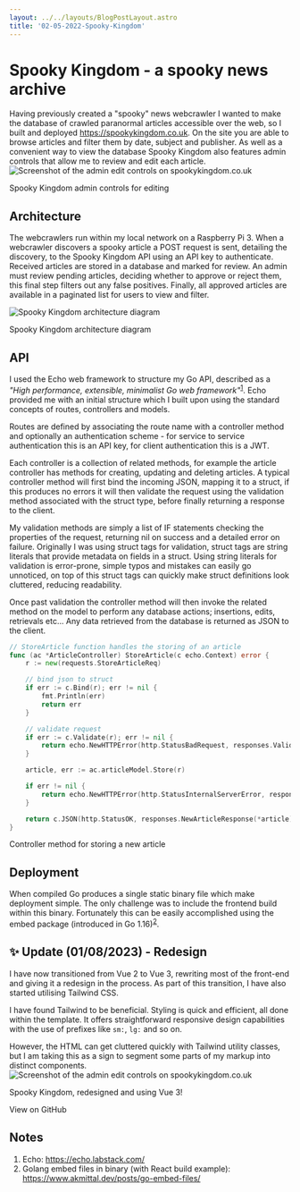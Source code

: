 ```yaml
---
layout: ../../layouts/BlogPostLayout.astro
title: '02-05-2022-Spooky-Kingdom'
---
```


# Spooky Kingdom - a spooky news archive
Having previously created a "spooky" news webcrawler I wanted to make the database of crawled paranormal articles accessible over the web, so I built and deployed https://spookykingdom.co.uk. On the site you are able to browse articles and filter them by date, subject and publisher. As well as a convenient way to view the database Spooky Kingdom also features admin controls that allow me to review and edit each article.
![Screenshot of the admin edit controls on spookykingdom.co.uk](/images/spookykingdom-edit.png "Admin controls")
<figcaption>Spooky Kingdom admin controls for editing</figcaption>

## Architecture
The webcrawlers run within my local network on a Raspberry Pi 3. When a webcrawler discovers a spooky article a POST request is sent, detailing the discovery, to the Spooky Kingdom API using an API key to authenticate. Received articles are stored in a database and marked for review. An admin must review pending articles, deciding whether to approve or reject them, this final step filters out any false positives. Finally, all approved articles are available in a paginated list for users to view and filter.

![Spooky Kingdom architecture diagram](/images/spookykingdom-architecture.png "Spooky Kingdom architecture diagram")
<figcaption>Spooky Kingdom architecture diagram</figcaption>

## API
I used the Echo web framework to structure my Go API, described as a <i>"High performance, extensible, minimalist Go web framework"</i><sup>[1](#notes)</sup>. Echo provided me with an initial structure which I built upon using the standard concepts of routes, controllers and models.

Routes are defined by associating the route name with a controller method and optionally an authentication scheme - for service to service authentication this is an API key, for client authentication this is a JWT.

Each controller is a collection of related methods, for example the article controller has methods for creating, updating and deleting articles. A typical controller method will first bind the incoming JSON, mapping it to a struct, if this produces no errors it will then validate the request using the validation method associated with the struct type, before finally returning a response to the client.

My validation methods are simply a list of IF statements checking the properties of the request, returning nil on success and a detailed error on failure. Originally I was using struct tags for validation, struct tags are string literals that provide metadata on fields in a struct. Using string literals for validation is error-prone, simple typos and mistakes can easily go unnoticed, on top of this struct tags can quickly make struct definitions look cluttered, reducing readability.

Once past validation the controller method will then invoke the related method on the model to perform any database actions; insertions, edits, retrievals etc... Any data retrieved from the database is returned as JSON to the client.

```go
// StoreArticle function handles the storing of an article
func (ac *ArticleController) StoreArticle(c echo.Context) error {
    r := new(requests.StoreArticleReq)

    // bind json to struct
    if err := c.Bind(r); err != nil {
        fmt.Println(err)
        return err
    }

    // validate request
    if err := c.Validate(r); err != nil {
        return echo.NewHTTPError(http.StatusBadRequest, responses.ValidationError(err))
    }

    article, err := ac.articleModel.Store(r)

    if err != nil {
        return echo.NewHTTPError(http.StatusInternalServerError, responses.NewErrorResponse("Server error, unable to store article"))
    }

    return c.JSON(http.StatusOK, responses.NewArticleResponse(*article))
}
```
<figcaption>Controller method for storing a new article</figcaption>

## Deployment
When compiled Go produces a single static binary file which make deployment simple.
The only challenge was to include the frontend build within this binary.
Fortunately this can be easily accomplished using the embed package (introduced in Go 1.16)<sup>[2](#notes)</sup>.

## ✨ Update (01/08/2023) - Redesign
I have now transitioned from Vue 2 to Vue 3, rewriting most of the front-end and giving it a redesign in the process. As part of this transition, I have also started utilising Tailwind CSS.

I have found Tailwind to be beneficial. Styling is quick and efficient, all done within the template. It offers straightforward responsive design capabilities with the use of prefixes like `sm:`, `lg:` and so on.

However, the HTML can get cluttered quickly with Tailwind utility classes, but I am taking this as a sign to segment some parts of my markup into distinct components.
![Screenshot of the admin edit controls on spookykingdom.co.uk](/images/spookykingdom-redesign.png "New design")
<figcaption>Spooky Kingdom, redesigned and using Vue 3!</figcaption>

<IconButton class="my-4" icon="github" url="https://github.com/r-rayns/spooky_kingdom">View on GitHub</IconButton>

## Notes
1. Echo: https://echo.labstack.com/
2. Golang embed files in binary (with React build example): https://www.akmittal.dev/posts/go-embed-files/

